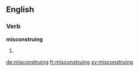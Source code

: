 ==English==

===Verb===
'''misconstruing'''

# {{present participle of|misconstrue}}

[[de:misconstruing]]
[[fr:misconstruing]]
[[sv:misconstruing]]